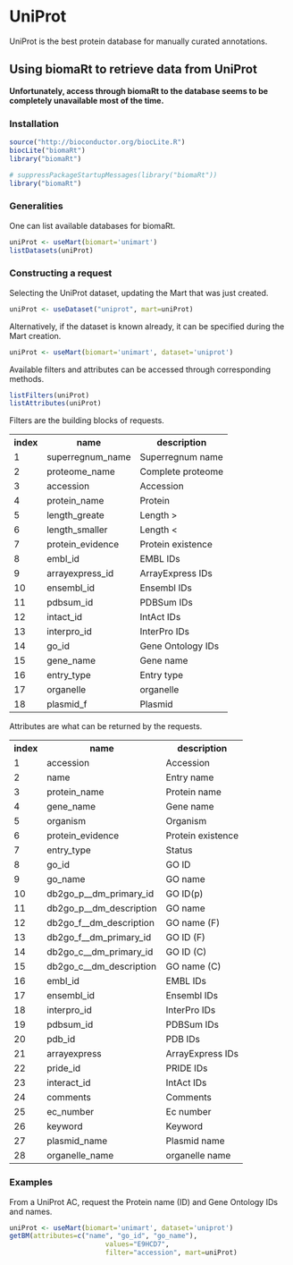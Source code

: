 UniProt
================================================================================

UniProt is the best protein database for manually curated annotations.

Using biomaRt to retrieve data from UniProt
--------------------------------------------------------------------------------

**Unfortunately, access through biomaRt to the database seems to be completely unavailable most of the time.**


### Installation

```r
source("http://bioconductor.org/biocLite.R")
biocLite("biomaRt")
library("biomaRt")
```

```r
# suppressPackageStartupMessages(library("biomaRt"))
library("biomaRt")
```

### Generalities

One can list available databases for biomaRt.
```r
uniProt <- useMart(biomart='unimart')
listDatasets(uniProt)
```

### Constructing a request

Selecting the UniProt dataset, updating the Mart that was just created.
```r
uniProt <- useDataset("uniprot", mart=uniProt)
```

Alternatively, if the dataset is known already, it can be specified during the Mart creation.
```r
uniProt <- useMart(biomart='unimart', dataset='uniprot')
```

Available filters and attributes can be accessed through corresponding methods.
```r
listFilters(uniProt)
listAttributes(uniProt)
```

Filters are the building blocks of requests.

<table>
<tr><th>index</th><th>name</th><th>description</th></tr>
<tr><td> 1 </td><td> superregnum_name </td><td> Superregnum name</td></tr>
<tr><td> 2 </td><td> proteome_name </td><td> Complete proteome</td></tr>
<tr><td> 3 </td><td> accession </td><td> Accession</td></tr>
<tr><td> 4 </td><td> protein_name </td><td> Protein</td></tr>
<tr><td> 5 </td><td> length_greate </td><td> Length ></td></tr>
<tr><td> 6 </td><td> length_smaller </td><td> Length <</td></tr>
<tr><td> 7 </td><td> protein_evidence </td><td> Protein existence</td></tr>
<tr><td> 8 </td><td> embl_id </td><td> EMBL IDs</td></tr>
<tr><td> 9 </td><td> arrayexpress_id </td><td> ArrayExpress IDs</td></tr>
<tr><td> 10 </td><td> ensembl_id </td><td> Ensembl IDs</td></tr>
<tr><td> 11 </td><td> pdbsum_id </td><td> PDBSum IDs</td></tr>
<tr><td> 12 </td><td> intact_id </td><td> IntAct IDs</td></tr>
<tr><td> 13 </td><td> interpro_id </td><td> InterPro IDs</td></tr>
<tr><td> 14 </td><td> go_id </td><td> Gene Ontology IDs</td></tr>
<tr><td> 15 </td><td> gene_name </td><td> Gene name</td></tr>
<tr><td> 16 </td><td> entry_type </td><td> Entry type</td></tr>
<tr><td> 17 </td><td> organelle </td><td> organelle</td></tr>
<tr><td> 18 </td><td> plasmid_f </td><td> Plasmid</td></tr>
</table>

Attributes are what can be returned by the requests.

<table>
<tr><th>index</th><th>name</th><th>description</th></tr>
<tr><td> 1 </td><td> accession </td><td> Accession </td></tr>
<tr><td> 2 </td><td> name </td><td> Entry name </td></tr>
<tr><td> 3 </td><td> protein_name </td><td> Protein name </td></tr>
<tr><td> 4 </td><td> gene_name </td><td> Gene name </td></tr>
<tr><td> 5 </td><td> organism </td><td> Organism </td></tr>
<tr><td> 6 </td><td> protein_evidence </td><td> Protein existence </td></tr>
<tr><td> 7 </td><td> entry_type </td><td> Status </td></tr>
<tr><td> 8 </td><td> go_id </td><td> GO ID </td></tr>
<tr><td> 9 </td><td> go_name </td><td> GO name </td></tr>
<tr><td> 10 </td><td> db2go_p__dm_primary_id </td><td> GO ID(p) </td></tr>
<tr><td> 11 </td><td> db2go_p__dm_description </td><td> GO name </td></tr>
<tr><td> 12 </td><td> db2go_f__dm_description </td><td> GO name (F) </td></tr>
<tr><td> 13 </td><td> db2go_f__dm_primary_id </td><td> GO ID (F) </td></tr>
<tr><td> 14 </td><td> db2go_c__dm_primary_id </td><td> GO ID (C) </td></tr>
<tr><td> 15 </td><td> db2go_c__dm_description </td><td> GO name (C) </td></tr>
<tr><td> 16 </td><td> embl_id </td><td> EMBL IDs </td></tr>
<tr><td> 17 </td><td> ensembl_id </td><td> Ensembl IDs </td></tr>
<tr><td> 18 </td><td> interpro_id </td><td> InterPro IDs </td></tr>
<tr><td> 19 </td><td> pdbsum_id </td><td> PDBSum IDs </td></tr>
<tr><td> 20 </td><td> pdb_id </td><td> PDB IDs </td></tr>
<tr><td> 21 </td><td> arrayexpress </td><td> ArrayExpress IDs </td></tr>
<tr><td> 22 </td><td> pride_id </td><td> PRIDE IDs </td></tr>
<tr><td> 23 </td><td> interact_id </td><td> IntAct IDs </td></tr>
<tr><td> 24 </td><td> comments </td><td> Comments </td></tr>
<tr><td> 25 </td><td> ec_number </td><td> Ec number </td></tr>
<tr><td> 26 </td><td> keyword </td><td> Keyword </td></tr>
<tr><td> 27 </td><td> plasmid_name </td><td> Plasmid name </td></tr>
<tr><td> 28 </td><td> organelle_name </td><td> organelle name </td></tr>
</table>

### Examples

From a UniProt AC, request the Protein name (ID) and Gene Ontology IDs and names.

```r
uniProt <- useMart(biomart='unimart', dataset='uniprot')
getBM(attributes=c("name", "go_id", "go_name"), 
                        values="E9HCD7", 
                        filter="accession", mart=uniProt)
```

